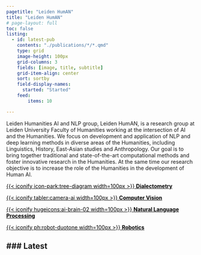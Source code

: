 ---
pagetitle: "Leiden HumAN"
title: "Leiden HumAN"
# page-layout: full
toc: false
listing:
  - id: latest-pub
    contents: "./publications/*/*.qmd"
    type: grid
    image-height: 100px
    grid-columns: 3
    fields: [image, title, subtitle]
    grid-item-align: center
    sort: sortby
    field-display-names: 
      started: "Started"
    feed:
        items: 10

---

::: {.lead}
Leiden Humanities AI and NLP group, Leiden HumAN, is a research group at Leiden University Faculty of Humanities working at the intersection of AI and the Humanities. We focus on development and application of NLP and deep learning methods in diverse areas of the Humanities, including Linguistics, History, East-Asian studies and Anthropology. Our goal is to bring together traditional and state-of-the-art computational methods and foster innovative research in the Humanities. At the same time our research objective is to increase the role of the Humanities in the development of Human AI.
:::



::: {layout-ncol=4 .start-icons}

[{{< iconify icon-park:tree-diagram width=100px >}} **Dialectometry**](your-quarto-page-url){style="color: black;"}

[{{< iconify tabler:camera-ai width=100px >}} **Computer Vision**](your-quarto-page-url){style="color: black;"}

[{{< iconify hugeicons:ai-brain-02 width=100px >}} **Natural Language Processing**](your-quarto-page-url){style="color: black;"}

[{{< iconify ph:robot-duotone width=100px >}} **Robotics**](your-quarto-page-url){style="color: black;"}

:::

### Latest
---
::: {latest-pub}
:::
<!-- ![](./img/){.hero} -->
